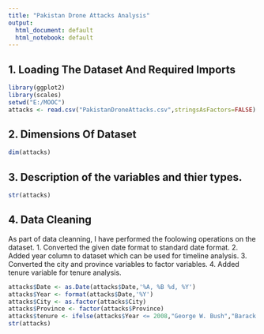```yaml
---
title: "Pakistan Drone Attacks Analysis"
output:
  html_document: default
  html_notebook: default
---
```


## 1. Loading The Dataset And Required Imports
```r
library(ggplot2)
library(scales)
setwd("E:/MOOC")
attacks <- read.csv("PakistanDroneAttacks.csv",stringsAsFactors=FALSE)
```

## 2. Dimensions Of Dataset
```r
dim(attacks)
```

## 3. Description of the variables and thier types.
```r
str(attacks)
```

## 4. Data Cleaning 
As part of data cleanning, I have performed the foolowing operations on the dataset.
1. Converted the given date format to standard date format.
2. Added year column to dataset which can be used for timeline analysis.
3. Converted the city and province variables to factor variables.
4. Added tenure variable for tenure analysis.
```r
attacks$Date <- as.Date(attacks$Date,'%A, %B %d, %Y')
attacks$Year <- format(attacks$Date,'%Y')
attacks$City <- as.factor(attacks$City)
attacks$Province <- factor(attacks$Province)
attacks$tenure <- ifelse(attacks$Year <= 2008,"George W. Bush","Barack Obama") 
str(attacks)
```


